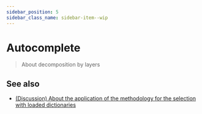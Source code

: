 ```yaml
---
sidebar_position: 5
sidebar_class_name: sidebar-item--wip
---
```



# Autocomplete

<!-- Such a route, because docusaurus crashes with" autocomplete " for some reason: / -->

<WIP ticket="170" />

> About decomposition by layers

## See also
- [(Discussion) About the application of the methodology for the selection with loaded dictionaries](https://github.com/feature-sliced/documentation/discussions/65#discussioncomment-480807)